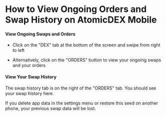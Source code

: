 

# How to View Ongoing Orders and Swap History on AtomicDEX Mobile

#### View Ongoing Swaps and Orders

- Click on the "DEX" tab at the bottom of the screen and swipe from right to left

- Alternatively, click on the "ORDERS" button to view your ongoing swaps and your orders

<OptimizedImage
  title=" How to View Ongoing Orders and Swap History on AtomicDEX Mobile"
  src={howToViewOngoingOrder1}
  classNaming="w-full"
  alt=" How to View Ongoing Orders and Swap History on AtomicDEX Mobile"
/>

#### View Your Swap History

The swap history tab is on the right of the "ORDERS" tab. You should see your swap history here.

<Note>

If you delete app data in the settings menu or restore this seed on another phone, your previous swap data will be lost.

</Note>

<OptimizedImage
  title=" How to View Ongoing Orders and Swap History on AtomicDEX Mobile"
  src={howToViewOngoingOrder2}
  classNaming="w-full"
  alt=" How to View Ongoing Orders and Swap History on AtomicDEX Mobile"
/>
